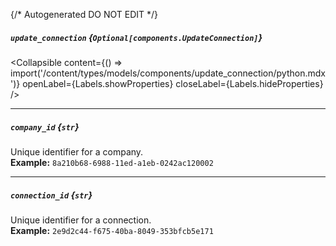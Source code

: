 {/* Autogenerated DO NOT EDIT  */}

##### `update_connection` *{`Optional[components.UpdateConnection]`}*

<Collapsible content={() => import('/content/types/models/components/update_connection/python.mdx')} openLabel={Labels.showProperties} closeLabel={Labels.hideProperties} />


---
##### `company_id` *{`str`}*
Unique identifier for a company.
<br/>
**Example:** `8a210b68-6988-11ed-a1eb-0242ac120002`

---
##### `connection_id` *{`str`}*
Unique identifier for a connection.
<br/>
**Example:** `2e9d2c44-f675-40ba-8049-353bfcb5e171`


